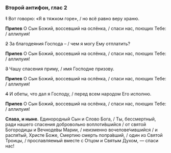 ### Второй антифон, глас 2

~~1~~ Вот говорю: «Я в тяжком горе», / но всё равно веру храню.

**Припев** О Сын Божий, воссевший на ослёнка, / спаси нас, поющих Тебе: / аллилуия!

~~2~~ За благодеяния Господа – / чем я могу Ему отплатить?

**Припев** О Сын Божий, воссевший на ослёнка, / спаси нас, поющих Тебе: / аллилуия!

~~3~~ Чашу спасения приму, / имя Господне призову.

**Припев** О Сын Божий, воссевший на ослёнка, / спаси нас, поющих Тебе: / аллилуия!

~~4~~ И обеты, что дал я Господу, / перед всем народом Его исполню.

**Припев** О Сын Божий, воссевший на ослёнка, / спаси нас, поющих Тебе: / аллилуия!

**Слава, и ныне.** Единородный Сын и Слово Бога, / Ты, бессмертный, ради нашего спасения добровольно воплоти́вшийся / от святой Богородицы и Вечноде́вы Марии, / неизменно вочелове́чившийся / и распя́тый, Христе Боже, Смертию смерть попра́вший, / один из Святой Троицы, / прославляемый вместе с Отцом и Святым Духом, — спаси нас!
